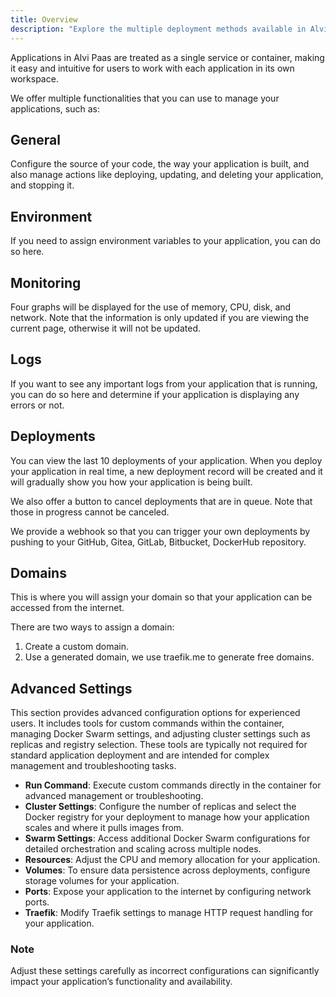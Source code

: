 ```yaml
---
title: Overview
description: "Explore the multiple deployment methods available in Alvi Paas, including GitHub, Git, Docker, and automated deployments via webhooks."
---
```


Applications in Alvi Paas are treated as a single service or container, making it easy and intuitive for users to work with each application in its own workspace.

We offer multiple functionalities that you can use to manage your applications, such as:

## General

Configure the source of your code, the way your application is built, and also manage actions like deploying, updating, and deleting your application, and stopping it.

## Environment

If you need to assign environment variables to your application, you can do so here.

## Monitoring

Four graphs will be displayed for the use of memory, CPU, disk, and network. Note that the information is only updated if you are viewing the current page, otherwise it will not be updated.

## Logs

If you want to see any important logs from your application that is running, you can do so here and determine if your application is displaying any errors or not.

## Deployments

You can view the last 10 deployments of your application. When you deploy your application in real time, a new deployment record will be created and it will gradually show you how your application is being built.

We also offer a button to cancel deployments that are in queue. Note that those in progress cannot be canceled.

We provide a webhook so that you can trigger your own deployments by pushing to your GitHub, Gitea, GitLab, Bitbucket, DockerHub repository.

## Domains

This is where you will assign your domain so that your application can be accessed from the internet.

There are two ways to assign a domain:

1. Create a custom domain.
2. Use a generated domain, we use traefik.me to generate free domains.

## Advanced Settings

This section provides advanced configuration options for experienced users. It includes tools for custom commands within the container, managing Docker Swarm settings, and adjusting cluster settings such as replicas and registry selection. These tools are typically not required for standard application deployment and are intended for complex management and troubleshooting tasks.

- **Run Command**: Execute custom commands directly in the container for advanced management or troubleshooting.
- **Cluster Settings**: Configure the number of replicas and select the Docker registry for your deployment to manage how your application scales and where it pulls images from.
- **Swarm Settings**: Access additional Docker Swarm configurations for detailed orchestration and scaling across multiple nodes.
- **Resources**: Adjust the CPU and memory allocation for your application.
- **Volumes**: To ensure data persistence across deployments, configure storage volumes for your application.
- **Ports**: Expose your application to the internet by configuring network ports.
- **Traefik**: Modify Traefik settings to manage HTTP request handling for your application.

### Note

Adjust these settings carefully as incorrect configurations can significantly impact your application’s functionality and availability.
